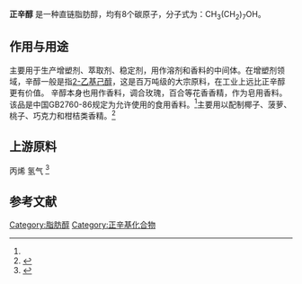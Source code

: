 {{expand|time=2011-04-26T10:39:37+00:00}}
{{chembox
| Watchedfields = changed
| verifiedrevid = 377204105
|   Name = 正辛醇
|   ImageFile = 1-Octanol.svg
|   ImageSize = 220px
|   ImageName = Skeletal formula
|   ImageFile1 = 1-Octanol-3D-vdW.png
|   ImageName1 = Space-filling model
|   IUPACName = 辛-1-醇
|   OtherNames = 1-辛醇
| Section1 = {{Chembox Identifiers
|   CASNo_Ref = {{cascite|correct|CAS}}
|   CASNo = 111-87-5
|   SMILES = CCCCCCCCO
|   PubChem = 957
  }}
| Section2 = {{Chembox Properties
|   C=8|H=18|O=1
|   Density = 0.824 g/cm<sup>3</sup>
|   Solubility = 不溶
|   MeltingPtC = -16 
|   BoilingPtC = 195
  }}
}}

'''正辛醇''' 是一种直链脂肪醇，均有8个碳原子，分子式为：CH<sub>3</sub>(CH<sub>2</sub>)<sub>7</sub>OH。

== 作用与用途 ==
主要用于生产增塑剂、萃取剂、稳定剂，用作溶剂和香料的中间体。在增塑剂领域，辛醇一般是指[[2-乙基己醇|2-乙基己醇]]，这是百万吨级的大宗原料，在工业上远比正辛醇更有价值。
辛醇本身也用作香料，调合玫瑰，百合等花香香精，作为皂用香料。该品是中国GB2760-86规定为允许使用的食用香料。<ref name="ChemBK" />主要用以配制椰子、菠萝、桃子、巧克力和柑桔类香精。<ref>{{cite web|title=正辛醇的资料|url=http://www.chemicalbook.com/ProductChemicalPropertiesCB4157940.htm|publisher=chemicalbook|accessdate=2015-01-13|archive-date=2015-05-28|archive-url=https://web.archive.org/web/20150528114540/http://www.chemicalbook.com/ProductChemicalPropertiesCB4157940.htm|dead-url=no}}</ref>

== 上游原料 ==
丙烯 氢气 <ref name="ChemBK">{{cite web|title=辛醇|url=http://www.chembk.com/cn/chem/辛醇|publisher=化工百科|accessdate=2015-05-28|archive-date=2016-03-06|archive-url=https://web.archive.org/web/20160306145046/http://www.chembk.com/cn/chem/%E8%BE%9B%E9%86%87|dead-url=no}}</ref>

==参考文献==
{{reflist}}
{{醇}}

[[Category:脂肪醇|Category:脂肪醇]]
[[Category:正辛基化合物|Category:正辛基化合物]]